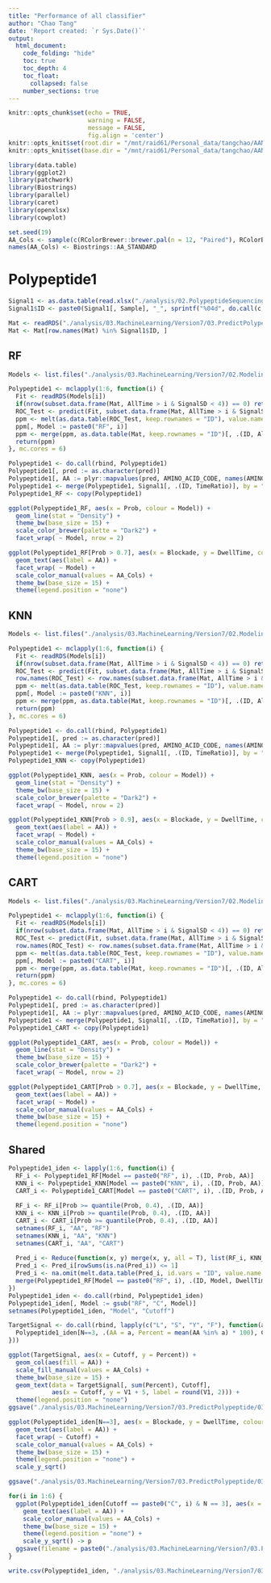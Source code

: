 ```yaml
---
title: "Performance of all classifier"
author: "Chao Tang"
date: 'Report created: `r Sys.Date()`'
output: 
  html_document: 
    code_folding: "hide"
    toc: true
    toc_depth: 4
    toc_float: 
      collapsed: false
    number_sections: true
---
```


```r
knitr::opts_chunk$set(echo = TRUE, 
                      warning = FALSE, 
                      message = FALSE, 
                      fig.align = 'center')
knitr::opts_knit$set(root.dir = "/mnt/raid61/Personal_data/tangchao/AANanopore")
knitr::opts_knit$set(base.dir = "/mnt/raid61/Personal_data/tangchao/AANanopore")
```

```r
library(data.table)
library(ggplot2)
library(patchwork)
library(Biostrings)
library(parallel)
library(caret)
library(openxlsx)
library(cowplot)
```

```r
set.seed(19)
AA_Cols <- sample(c(RColorBrewer::brewer.pal(n = 12, "Paired"), RColorBrewer::brewer.pal(n = 8, "Dark2")), 20)
names(AA_Cols) <- Biostrings::AA_STANDARD
```

# Polypeptide1

```r
Signal1 <- as.data.table(read.xlsx("./analysis/02.PolypeptideSequencing/20211025/Version2/Polypeptide1_APRLRFYSL.xlsx"))
Signal1$ID <- paste0(Signal1[, Sample], "_", sprintf("%04d", do.call(c, lapply(Signal1[, .N, Sample][, N], function(x) seq_len(x)))))

Mat <- readRDS("./analysis/03.MachineLearning/Version7/03.PredictPolypeptide/01.PolypeptideSignalTransformation/Polypeptide1_APRLRFYSL.signal.Rds")
Mat <- Mat[row.names(Mat) %in% Signal1$ID, ]
```

## RF

```r
Models <- list.files("./analysis/03.MachineLearning/Version7/02.Modeling/01.RF/01.Models", "RF_Density_Line_Ony_Fit", full.names = T)
```

```r
Polypeptide1 <- mclapply(1:6, function(i) {
  Fit <- readRDS(Models[i])
  if(nrow(subset.data.frame(Mat, AllTime > i & SignalSD < 4)) == 0) return(NULL)
  ROC_Test <- predict(Fit, subset.data.frame(Mat, AllTime > i & SignalSD < 4), type = "prob")
  ppm <- melt(as.data.table(ROC_Test, keep.rownames = "ID"), value.name = "Prob", variable.name = "pred")[, .SD[which.max(Prob), ], ID]
  ppm[, Model := paste0("RF", i)]
  ppm <- merge(ppm, as.data.table(Mat, keep.rownames = "ID")[, .(ID, AllTime, DwellTime, SignalSD, Blockade)], by = "ID")
  return(ppm)
}, mc.cores = 6)

Polypeptide1 <- do.call(rbind, Polypeptide1)
Polypeptide1[, pred := as.character(pred)]
Polypeptide1[, AA := plyr::mapvalues(pred, AMINO_ACID_CODE, names(AMINO_ACID_CODE))]
Polypeptide1 <- merge(Polypeptide1, Signal1[, .(ID, TimeRatio)], by = "ID")
Polypeptide1_RF <- copy(Polypeptide1)
```

```r
ggplot(Polypeptide1_RF, aes(x = Prob, colour = Model)) + 
  geom_line(stat = "Density") + 
  theme_bw(base_size = 15) + 
  scale_color_brewer(palette = "Dark2") + 
  facet_wrap( ~ Model, nrow = 2)
```

```r
ggplot(Polypeptide1_RF[Prob > 0.7], aes(x = Blockade, y = DwellTime, colour = AA)) + 
  geom_text(aes(label = AA)) +
  facet_wrap( ~ Model) + 
  scale_color_manual(values = AA_Cols) + 
  theme_bw(base_size = 15) + 
  theme(legend.position = "none")
```

## KNN

```r
Models <- list.files("./analysis/03.MachineLearning/Version7/02.Modeling/05.knn/01.Models", "knn_Density_Line_Ony_Fit", full.names = T)
```

```r
Polypeptide1 <- mclapply(1:6, function(i) {
  Fit <- readRDS(Models[i])
  if(nrow(subset.data.frame(Mat, AllTime > i & SignalSD < 4)) == 0) return(NULL)
  ROC_Test <- predict(Fit, subset.data.frame(Mat, AllTime > i & SignalSD < 4), type = "prob")
  row.names(ROC_Test) <- row.names(subset.data.frame(Mat, AllTime > i & SignalSD < 4))
  ppm <- melt(as.data.table(ROC_Test, keep.rownames = "ID"), value.name = "Prob", variable.name = "pred")[, .SD[which.max(Prob), ], ID]
  ppm[, Model := paste0("KNN", i)]
  ppm <- merge(ppm, as.data.table(Mat, keep.rownames = "ID")[, .(ID, AllTime, DwellTime, SignalSD, Blockade)], by = "ID")
  return(ppm)
}, mc.cores = 6)

Polypeptide1 <- do.call(rbind, Polypeptide1)
Polypeptide1[, pred := as.character(pred)]
Polypeptide1[, AA := plyr::mapvalues(pred, AMINO_ACID_CODE, names(AMINO_ACID_CODE))]
Polypeptide1 <- merge(Polypeptide1, Signal1[, .(ID, TimeRatio)], by = "ID")
Polypeptide1_KNN <- copy(Polypeptide1)
```

```r
ggplot(Polypeptide1_KNN, aes(x = Prob, colour = Model)) + 
  geom_line(stat = "Density") + 
  theme_bw(base_size = 15) + 
  scale_color_brewer(palette = "Dark2") + 
  facet_wrap( ~ Model, nrow = 2)
```

```r
ggplot(Polypeptide1_KNN[Prob > 0.9], aes(x = Blockade, y = DwellTime, colour = AA)) + 
  geom_text(aes(label = AA)) +
  facet_wrap( ~ Model) + 
  scale_color_manual(values = AA_Cols) + 
  theme_bw(base_size = 15) + 
  theme(legend.position = "none")
```

## CART

```r
Models <- list.files("./analysis/03.MachineLearning/Version7/02.Modeling/06.CART/01.Models", "CART_Density_Line_Ony_Fit", full.names = T)
```

```r
Polypeptide1 <- mclapply(1:6, function(i) {
  Fit <- readRDS(Models[i])
  if(nrow(subset.data.frame(Mat, AllTime > i & SignalSD < 4)) == 0) return(NULL)
  ROC_Test <- predict(Fit, subset.data.frame(Mat, AllTime > i & SignalSD < 4), type = "prob")
  row.names(ROC_Test) <- row.names(subset.data.frame(Mat, AllTime > i & SignalSD < 4))
  ppm <- melt(as.data.table(ROC_Test, keep.rownames = "ID"), value.name = "Prob", variable.name = "pred")[, .SD[which.max(Prob), ], ID]
  ppm[, Model := paste0("CART", i)]
  ppm <- merge(ppm, as.data.table(Mat, keep.rownames = "ID")[, .(ID, AllTime, DwellTime, SignalSD, Blockade)], by = "ID")
  return(ppm)
}, mc.cores = 6)

Polypeptide1 <- do.call(rbind, Polypeptide1)
Polypeptide1[, pred := as.character(pred)]
Polypeptide1[, AA := plyr::mapvalues(pred, AMINO_ACID_CODE, names(AMINO_ACID_CODE))]
Polypeptide1 <- merge(Polypeptide1, Signal1[, .(ID, TimeRatio)], by = "ID")
Polypeptide1_CART <- copy(Polypeptide1)
```

```r
ggplot(Polypeptide1_CART, aes(x = Prob, colour = Model)) + 
  geom_line(stat = "Density") + 
  theme_bw(base_size = 15) + 
  scale_color_brewer(palette = "Dark2") + 
  facet_wrap( ~ Model, nrow = 2)
```

```r
ggplot(Polypeptide1_CART[Prob > 0.7], aes(x = Blockade, y = DwellTime, colour = AA)) + 
  geom_text(aes(label = AA)) +
  facet_wrap( ~ Model) + 
  scale_color_manual(values = AA_Cols) + 
  theme_bw(base_size = 15) + 
  theme(legend.position = "none")
```

## Shared

```r
Polypeptide1_iden <- lapply(1:6, function(i) {
  RF_i <- Polypeptide1_RF[Model == paste0("RF", i), .(ID, Prob, AA)]
  KNN_i <- Polypeptide1_KNN[Model == paste0("KNN", i), .(ID, Prob, AA)]
  CART_i <- Polypeptide1_CART[Model == paste0("CART", i), .(ID, Prob, AA)]
  
  RF_i <- RF_i[Prob >= quantile(Prob, 0.4), .(ID, AA)]
  KNN_i <- KNN_i[Prob >= quantile(Prob, 0.4), .(ID, AA)]
  CART_i <- CART_i[Prob >= quantile(Prob, 0.4), .(ID, AA)]
  setnames(RF_i, "AA", "RF")
  setnames(KNN_i, "AA", "KNN")
  setnames(CART_i, "AA", "CART")
  
  Pred_i <- Reduce(function(x, y) merge(x, y, all = T), list(RF_i, KNN_i, CART_i))
  Pred_i <- Pred_i[rowSums(is.na(Pred_i)) <= 1]
  Pred_i <- na.omit(melt.data.table(Pred_i, id.vars = "ID", value.name = "AA"))[, .N, list(ID, AA)][N > 1]
  merge(Polypeptide1_RF[Model == paste0("RF", i), .(ID, Model, DwellTime, Blockade)], Pred_i, by = "ID")
})
Polypeptide1_iden <- do.call(rbind, Polypeptide1_iden)
Polypeptide1_iden[, Model := gsub("RF", "C", Model)]
setnames(Polypeptide1_iden, "Model", "Cutoff")
```

```r
TargetSignal <- do.call(rbind, lapply(c("L", "S", "Y", "F"), function(a) {
  Polypeptide1_iden[N==3, .(AA = a, Percent = mean(AA %in% a) * 100), Cutoff]
}))

ggplot(TargetSignal, aes(x = Cutoff, y = Percent)) + 
  geom_col(aes(fill = AA)) +
  scale_fill_manual(values = AA_Cols) + 
  theme_bw(base_size = 15) + 
  geom_text(data = TargetSignal[, sum(Percent), Cutoff], 
            aes(x = Cutoff, y = V1 + 5, label = round(V1, 2))) + 
  theme(legend.position = "none")
ggsave("./analysis/03.MachineLearning/Version7/03.PredictPolypeptide/03.DensityLineModelPrediction/Polypeptide1_Prediction_Accuracy.pdf", width = 4, height = 3)
```

```r
ggplot(Polypeptide1_iden[N==3], aes(x = Blockade, y = DwellTime, colour = AA)) + 
  geom_text(aes(label = AA)) + 
  facet_wrap( ~ Cutoff) + 
  scale_color_manual(values = AA_Cols) + 
  theme_bw(base_size = 15) + 
  theme(legend.position = "none") + 
  scale_y_sqrt()

ggsave("./analysis/03.MachineLearning/Version7/03.PredictPolypeptide/03.DensityLineModelPrediction/Polypeptide1_Prediction_all_Cutoff.pdf", width = 15, height = 8)
```

```r
for(i in 1:6) {
  ggplot(Polypeptide1_iden[Cutoff == paste0("C", i) & N == 3], aes(x = Blockade, y = DwellTime, colour = AA)) + 
    geom_text(aes(label = AA)) +
    scale_color_manual(values = AA_Cols) + 
    theme_bw(base_size = 15) + 
    theme(legend.position = "none") + 
    scale_y_sqrt() -> p
  ggsave(filename = paste0("./analysis/03.MachineLearning/Version7/03.PredictPolypeptide/03.DensityLineModelPrediction/Polypeptide1_Prediction_", i, "_Cutoff.pdf"), p, width = 5, height = 4)
}
```

```r
write.csv(Polypeptide1_iden, "./analysis/03.MachineLearning/Version7/03.PredictPolypeptide/03.DensityLineModelPrediction/Polypeptide1_Prediction_all_Cutoff.csv")
```










